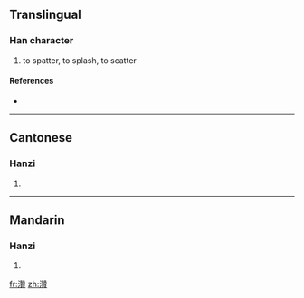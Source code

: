 ==Translingual==

===Han character===
{{Han char|rn=85|rad=水|as=19|sn=22|four=3418<sub>6</sub>|canj=水竹山金 (EHUC)}}

# to spatter, to splash, to scatter

====References====
* {{Han ref|kx=0663.130|dkj=18775|dj=1072.070|hdz=31795.050|uh=7052|ud=28754|bh=F6EB|bd=63211}}

----

==Cantonese==

===Hanzi===
{{yue-hanzi|jyut=|y=jaan3, jaan6}}

# {{defn|Cantonese}}

----

==Mandarin==

===Hanzi===
{{cmn-hanzi|pin=[[hàn]] ([[han4]]), [[nàn]] ([[nan4]]), [[zàn]] ([[zan4]])|wg=han<sup>4</sup>, nan<sup>4</sup>, tsan<sup>4</sup>}}

# {{defn|Mandarin}}

[[fr:灒]]
[[zh:灒]]
